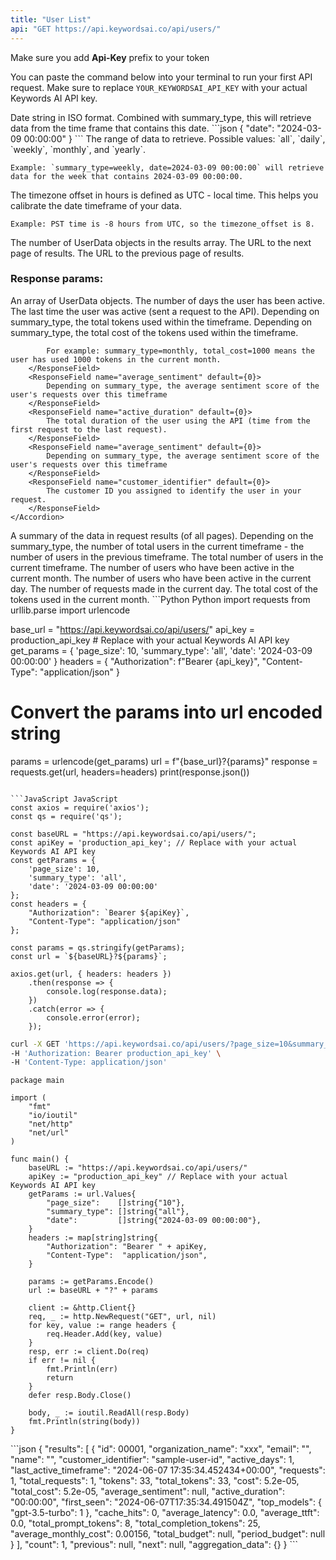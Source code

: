 ```yaml
---
title: "User List"
api: "GET https://api.keywordsai.co/api/users/"
---
```


<Info>Make sure you add **Api-Key** prefix to your token</Info>

You can paste the command below into your terminal to run your first API request. Make sure to replace `YOUR_KEYWORDSAI_API_KEY` with your actual Keywords AI API key.


<ParamField path="date" type="string" default="current time">
    Date string in ISO format. Combined with summary_type, this will retrieve data from the time frame that contains this date.
    <Accordion title="Example">
    ```json
    {
        "date": "2024-03-09 00:00:00"
    }
    ```
    </Accordion>
</ParamField>

<ParamField path="summary_type" type="string">
    The range of data to retrieve. Possible values: `all`, `daily`, `weekly`, `monthly`, and `yearly`.

    Example: `summary_type=weekly, date=2024-03-09 00:00:00` will retrieve data for the week that contains 2024-03-09 00:00:00.
</ParamField>

<ParamField path="timezone_offset" type="int" default={0}>
    The timezone offset in hours is defined as UTC - local time. This helps you calibrate the date timeframe of your data.

    Example: PST time is -8 hours from UTC, so the timezone_offset is 8.
</ParamField>

<ResponseField name="count" type="int">
    The number of UserData objects in the results array.
</ResponseField>
<ResponseField name="next" type="string">
    The URL to the next page of results.
</ResponseField>
<ResponseField name="previous" type="string">
    The URL to the previous page of results.
</ResponseField>

### Response params:

<ResponseField name="results" type="array" >
    An array of UserData objects.
    <Accordion title="Properties">
        <ResponseField name="active_days" default={0}>
            The number of days the user has been active.
        </ResponseField>
        <ResponseField name="last_active_timeframe" default={0}>
            The last time the user was active (sent a request to the API).
        </ResponseField>
        <ResponseField name="total_tokens" default={0}>
            Depending on summary_type, the total tokens used within the timeframe.
        </ResponseField>
        <ResponseField name="total_cost" default={0}>
            Depending on summary_type, the total cost of the tokens used within the timeframe.

            For example: summary_type=monthly, total_cost=1000 means the user has used 1000 tokens in the current month.
        </ResponseField>
        <ResponseField name="average_sentiment" default={0}>
            Depending on summary_type, the average sentiment score of the user's requests over this timeframe
        </ResponseField>
        <ResponseField name="active_duration" default={0}>
            The total duration of the user using the API (time from the first request to the last request).
        </ResponseField>
        <ResponseField name="average_sentiment" default={0}>
            Depending on summary_type, the average sentiment score of the user's requests over this timeframe
        </ResponseField>
        <ResponseField name="customer_identifier" default={0}>
            The customer ID you assigned to identify the user in your request.
        </ResponseField>
    </Accordion>
</ResponseField>

<ResponseField name="aggregation_data" type="Aggregation Object">
    A summary of the data in request results (of all pages).
    <Accordion title="Properties">
        <ResponseField name="new_users" default={0}>
            Depending on the summary_type, the number of total users in the current timeframe - the number of users in the previous timeframe.
        </ResponseField>
        <ResponseField name="total_users" default={0}>
            The total number of users in the current timeframe.
        </ResponseField>
        <ResponseField name="montly_active_users" default={0}>
            The number of users who have been active in the current month.
        </ResponseField>
        <ResponseField name="daily_active_users" default={0}>
            The number of users who have been active in the current day.
        </ResponseField>
        <ResponseField name="daily_requests" default={0}>
            The number of requests made in the current day.
        </ResponseField>
        <ResponseField name="montly_cost" default={0}>
            The total cost of the tokens used in the current month.
        </ResponseField>
    </Accordion>
</ResponseField>

<RequestExample>
```Python Python
import requests
from urllib.parse import urlencode


base_url = "https://api.keywordsai.co/api/users/"
api_key = production_api_key # Replace with your actual Keywords AI API key
get_params = {
    'page_size': 10,
    'summary_type': 'all',
    'date': '2024-03-09 00:00:00'
}
headers = {
    "Authorization": f"Bearer {api_key}",
    "Content-Type": "application/json"
}

# Convert the params into url encoded string
params = urlencode(get_params)
url = f"{base_url}?{params}"
response = requests.get(url, headers=headers)
print(response.json())
```

```JavaScript JavaScript
const axios = require('axios');
const qs = require('qs');

const baseURL = "https://api.keywordsai.co/api/users/";
const apiKey = 'production_api_key'; // Replace with your actual Keywords AI API key
const getParams = {
    'page_size': 10,
    'summary_type': 'all',
    'date': '2024-03-09 00:00:00'
};
const headers = {
    "Authorization": `Bearer ${apiKey}`,
    "Content-Type": "application/json"
};

const params = qs.stringify(getParams);
const url = `${baseURL}?${params}`;

axios.get(url, { headers: headers })
    .then(response => {
        console.log(response.data);
    })
    .catch(error => {
        console.error(error);
    });
```

```bash cURL
curl -X GET 'https://api.keywordsai.co/api/users/?page_size=10&summary_type=all&date=2024-03-09%2000:00:00' \
-H 'Authorization: Bearer production_api_key' \
-H 'Content-Type: application/json'
```

```GoLang GoLang
package main

import (
    "fmt"
    "io/ioutil"
    "net/http"
    "net/url"
)

func main() {
    baseURL := "https://api.keywordsai.co/api/users/"
    apiKey := "production_api_key" // Replace with your actual Keywords AI API key
    getParams := url.Values{
        "page_size":    []string{"10"},
        "summary_type": []string{"all"},
        "date":         []string{"2024-03-09 00:00:00"},
    }
    headers := map[string]string{
        "Authorization": "Bearer " + apiKey,
        "Content-Type":  "application/json",
    }

    params := getParams.Encode()
    url := baseURL + "?" + params

    client := &http.Client{}
    req, _ := http.NewRequest("GET", url, nil)
    for key, value := range headers {
        req.Header.Add(key, value)
    }
    resp, err := client.Do(req)
    if err != nil {
        fmt.Println(err)
        return
    }
    defer resp.Body.Close()

    body, _ := ioutil.ReadAll(resp.Body)
    fmt.Println(string(body))
}
```
</RequestExample>

<ResponseExample>
```json
{
  "results": [
      {
        "id": 00001,
        "organization_name": "xxx",
        "email": "",
        "name": "",
        "customer_identifier": "sample-user-id",
        "active_days": 1,
        "last_active_timeframe": "2024-06-07 17:35:34.452434+00:00",
        "requests": 1,
        "total_requests": 1,
        "tokens": 33,
        "total_tokens": 33,
        "cost": 5.2e-05,
        "total_cost": 5.2e-05,
        "average_sentiment": null,
        "active_duration": "00:00:00",
        "first_seen": "2024-06-07T17:35:34.491504Z",
        "top_models": {
            "gpt-3.5-turbo": 1
        },
        "cache_hits": 0,
        "average_latency": 0.0,
        "average_ttft": 0.0,
        "total_prompt_tokens": 8,
        "total_completion_tokens": 25,
        "average_monthly_cost": 0.00156,
        "total_budget": null,
        "period_budget": null
      }
  ],
    "count": 1,
    "previous": null,
    "next": null,
    "aggregation_data": {}
}
```

</ResponseExample>
